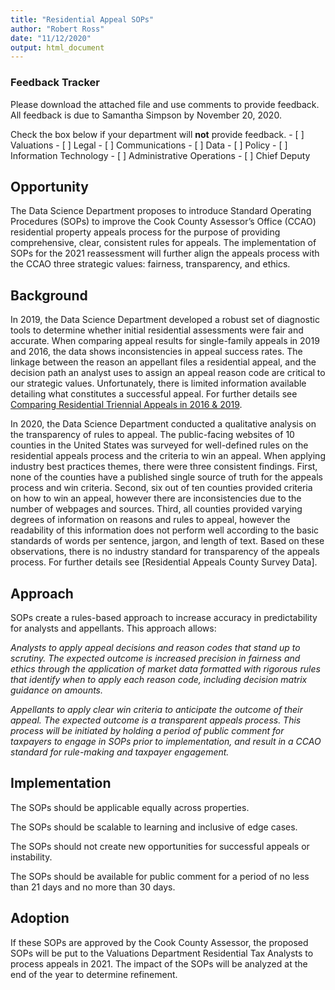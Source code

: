 ```yaml
---
title: "Residential Appeal SOPs"
author: "Robert Ross"
date: "11/12/2020"
output: html_document
---
```

### Feedback Tracker
Please download the attached file and use comments to provide feedback. All feedback is due to Samantha Simpson by November 20, 2020.

Check the box below if your department will **not** provide feedback.
- [ ] Valuations
- [ ] Legal
- [ ] Communications
- [ ] Data
- [ ] Policy
- [ ] Information Technology
- [ ] Administrative Operations
- [ ] Chief Deputy

## Opportunity
The Data Science Department proposes to introduce Standard Operating Procedures (SOPs) to improve the Cook County Assessor’s Office (CCAO) residential property appeals process for the purpose of providing comprehensive, clear, consistent rules for appeals. The implementation of SOPs for the 2021 reassessment will further align the appeals process with the CCAO three strategic values: fairness, transparency, and ethics.

## Background
In 2019, the Data Science Department developed a robust set of diagnostic tools to determine whether initial residential assessments were fair and accurate. When comparing appeal results for single-family appeals in 2019 and 2016, the data shows inconsistencies in appeal success rates. The linkage between the reason an appellant files a residential appeal, and the decision path an analyst uses to assign an appeal reason code are critical to our strategic values. Unfortunately, there is limited information available detailing what constitutes a successful appeal. 
For further details see [Comparing Residential Triennial Appeals in 2016 & 2019](https://gitlab.com/ccao-data-science---modeling/documentation/wiki_content/uploads/cf89ef12391221afbe4b1b6b8923c4af/Impact-of-Appeals-on-Vertical-Equity-in-a-Budget-Based-Property-Tax-Regime.html).

In 2020, the Data Science Department conducted a qualitative analysis on the transparency of rules to appeal. The public-facing websites of 10 counties in the United States was surveyed for well-defined rules on the residential appeals process and the criteria to win an appeal. When applying industry best practices themes, there were three consistent findings. First, none of the counties have a published single source of truth for the appeals process and win criteria. Second, six out of ten counties provided criteria on how to win an appeal, however there are inconsistencies due to the number of webpages and sources. Third, all counties provided varying degrees of information on reasons and rules to appeal, however the readability of this information does not perform well according to the basic standards of words per sentence, jargon, and length of text. Based on these observations, there is no industry standard for transparency of the appeals process. 
For further details see [Residential Appeals County Survey Data].

## Approach
SOPs create a rules-based approach to increase accuracy in predictability for analysts and appellants. This approach allows:

_Analysts to apply appeal decisions and reason codes that stand up to scrutiny. The expected outcome is increased precision in fairness and ethics through the application of market data formatted with rigorous rules that identify when to apply each reason code, including decision matrix guidance on amounts._

_Appellants to apply clear win criteria to anticipate the outcome of their appeal. The expected outcome is a transparent appeals process. This process will be initiated by holding a period of public comment for taxpayers to engage in SOPs prior to implementation, and result in a CCAO standard for rule-making and taxpayer engagement._

## Implementation
The SOPs should be applicable equally across properties.

The SOPs should be scalable to learning and inclusive of edge cases.

The SOPs should not create new opportunities for successful appeals or instability.

The SOPs should be available for public comment for a period of no less than 21 days and no more than 30 days.

## Adoption
If these SOPs are approved by the Cook County Assessor, the proposed SOPs will be put to the Valuations Department Residential Tax Analysts to process appeals in 2021. The impact of the SOPs will be analyzed at the end of the year to determine refinement.

